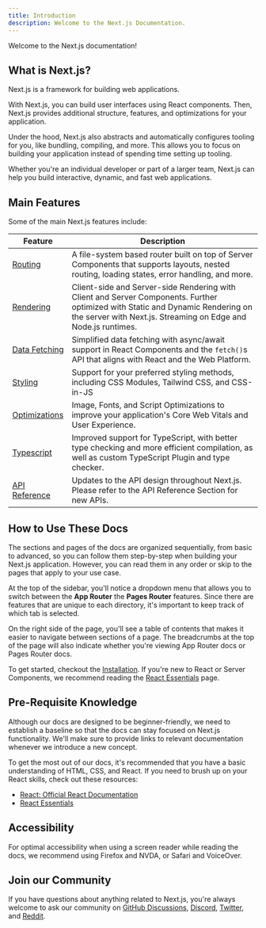 ```yaml
---
title: Introduction
description: Welcome to the Next.js Documentation.
---
```


Welcome to the Next.js documentation!

## What is Next.js?

Next.js is a framework for building web applications.

With Next.js, you can build user interfaces using React components. Then, Next.js provides additional structure, features, and optimizations for your application.

Under the hood, Next.js also abstracts and automatically configures tooling for you, like bundling, compiling, and more. This allows you to focus on building your application instead of spending time setting up tooling.

Whether you're an individual developer or part of a larger team, Next.js can help you build interactive, dynamic, and fast web applications.

## Main Features

Some of the main Next.js features include:

| Feature                                                                  | Description                                                                                                                                                                                      |
| ------------------------------------------------------------------------ | ------------------------------------------------------------------------------------------------------------------------------------------------------------------------------------------------ |
| [Routing](/docs/app/building-your-application/routing)                   | A file-system based router built on top of Server Components that supports layouts, nested routing, loading states, error handling, and more.                                                    |
| [Rendering](/docs/app/building-your-application/rendering)               | Client-side and Server-side Rendering with Client and Server Components. Further optimized with Static and Dynamic Rendering on the server with Next.js. Streaming on Edge and Node.js runtimes. |
| [Data Fetching](/docs/app/building-your-application/data-fetching)       | Simplified data fetching with async/await support in React Components and the `fetch()`s API that aligns with React and the Web Platform.                                                        |
| [Styling](/docs/app/building-your-application/styling)                   | Support for your preferred styling methods, including CSS Modules, Tailwind CSS, and CSS-in-JS                                                                                                   |
| [Optimizations](/docs/app/building-your-application/optimizing)          | Image, Fonts, and Script Optimizations to improve your application's Core Web Vitals and User Experience.                                                                                        |
| [Typescript](/docs/app/building-your-application/configuring/typescript) | Improved support for TypeScript, with better type checking and more efficient compilation, as well as custom TypeScript Plugin and type checker.                                                 |
| [API Reference](/docs/app/api-reference)                                 | Updates to the API design throughout Next.js. Please refer to the API Reference Section for new APIs.                                                                                            |

## How to Use These Docs

The sections and pages of the docs are organized sequentially, from basic to advanced, so you can follow them step-by-step when building your Next.js application. However, you can read them in any order or skip to the pages that apply to your use case.

At the top of the sidebar, you'll notice a dropdown menu that allows you to switch between the **App Router** the **Pages Router** features. Since there are features that are unique to each directory, it's important to keep track of which tab is selected.

On the right side of the page, you'll see a table of contents that makes it easier to navigate between sections of a page. The breadcrumbs at the top of the page will also indicate whether you're viewing App Router docs or Pages Router docs.

To get started, checkout the [Installation](/docs/getting-started/installation). If you're new to React or Server Components, we recommend reading the [React Essentials](/docs/getting-started/react-essentials) page.

## Pre-Requisite Knowledge

Although our docs are designed to be beginner-friendly, we need to establish a baseline so that the docs can stay focused on Next.js functionality. We'll make sure to provide links to relevant documentation whenever we introduce a new concept.

To get the most out of our docs, it's recommended that you have a basic understanding of HTML, CSS, and React. If you need to brush up on your React skills, check out these resources:

- [React: Official React Documentation](https://react.dev/learn)
- [React Essentials](/docs/getting-started/react-essentials)

## Accessibility

For optimal accessibility when using a screen reader while reading the docs, we recommend using Firefox and NVDA, or Safari and VoiceOver.

## Join our Community

If you have questions about anything related to Next.js, you're always welcome to ask our community on [GitHub Discussions](https://github.com/vercel/next.js/discussions), [Discord](https://discord.com/invite/bUG2bvbtHy), [Twitter](https://twitter.com/nextjs), and [Reddit](https://www.reddit.com/r/nextjs).
